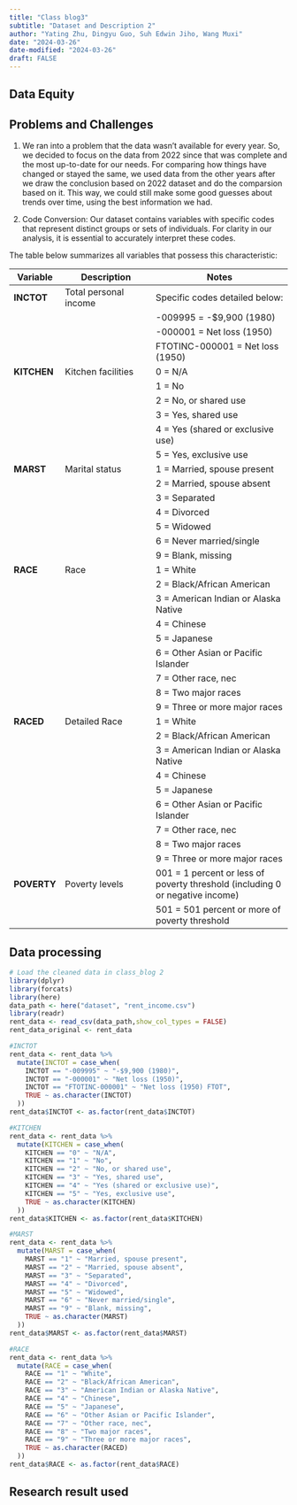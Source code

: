 ```yaml
---
title: "Class blog3"
subtitle: "Dataset and Description 2"
author: "Yating Zhu, Dingyu Guo, Suh Edwin Jiho, Wang Muxi"
date: "2024-03-26"
date-modified: "2024-03-26"
draft: FALSE
---
```

## Data Equity 


## Problems and Challenges 
1. We ran into a problem that the data wasn't available for every year. So, we decided to focus on the data from 2022 since that was complete and the most up-to-date for our needs. For comparing how things have changed or stayed the same, we used data from the other years after we draw the conclusion based on 2022 dataset and do the comparsion based on it. This way, we could still make some good guesses about trends over time, using the best information we had.

2. Code Conversion: Our dataset contains variables with specific codes that represent distinct groups or sets of individuals. For clarity in our analysis, it is essential to accurately interpret these codes. 

The table below summarizes all variables that possess this characteristic:

| Variable   | Description                                | Notes                                                             |
|------------|--------------------------------------------|-------------------------------------------------------------------|
| **INCTOT**     | Total personal income                      | Specific codes detailed below:                                    |
|            |                                            | -009995 = -$9,900 (1980)                                           |
|            |                                            | -000001 = Net loss (1950)                                          |
|            |                                            | FTOTINC-000001 = Net loss (1950)                                   |
| **KITCHEN**    | Kitchen facilities                         | 0 = N/A                                                            |
|            |                                            | 1 = No                                                            |
|            |                                            | 2 = No, or shared use                                              |
|            |                                            | 3 = Yes, shared use                                                |
|            |                                            | 4 = Yes (shared or exclusive use)                                  |
|            |                                            | 5 = Yes, exclusive use                                             |
| **MARST**      | Marital status                             | 1 = Married, spouse present                                        |
|            |                                            | 2 = Married, spouse absent                                         |
|            |                                            | 3 = Separated                                                      |
|            |                                            | 4 = Divorced                                                       |
|            |                                            | 5 = Widowed                                                        |
|            |                                            | 6 = Never married/single                                           |
|            |                                            | 9 = Blank, missing                                                 |
| **RACE**       | Race                                       | 1 = White                                                          |
|            |                                            | 2 = Black/African American                                         |
|            |                                            | 3 = American Indian or Alaska Native                               |
|            |                                            | 4 = Chinese                                                        |
|            |                                            | 5 = Japanese                                                       |
|            |                                            | 6 = Other Asian or Pacific Islander                                |
|            |                                            | 7 = Other race, nec                                                |
|            |                                            | 8 = Two major races                                                |
|            |                                            | 9 = Three or more major races                                      |
| **RACED**      | Detailed Race                              | 1 = White                                                          |
|            |                                            | 2 = Black/African American                                         |
|            |                                            | 3 = American Indian or Alaska Native                               |
|            |                                            | 4 = Chinese                                                        |
|            |                                            | 5 = Japanese                                                       |
|            |                                            | 6 = Other Asian or Pacific Islander                                |
|            |                                            | 7 = Other race, nec                                                |
|            |                                            | 8 = Two major races                                                |
|            |                                            | 9 = Three or more major races                                      |
| **POVERTY**    | Poverty levels                             | 001 = 1 percent or less of poverty threshold (including 0 or negative income) |
|            |                                            | 501 = 501 percent or more of poverty threshold                     |


## Data processing 
```r
# Load the cleaned data in class_blog 2
library(dplyr)
library(forcats)
library(here)
data_path <- here("dataset", "rent_income.csv")
library(readr)
rent_data <- read_csv(data_path,show_col_types = FALSE)
rent_data_original <- rent_data
```


```r
#INCTOT
rent_data <- rent_data %>%
  mutate(INCTOT = case_when(
    INCTOT == "-009995" ~ "-$9,900 (1980)",
    INCTOT == "-000001" ~ "Net loss (1950)",
    INCTOT == "FTOTINC-000001" ~ "Net loss (1950) FTOT",
    TRUE ~ as.character(INCTOT)
  ))
rent_data$INCTOT <- as.factor(rent_data$INCTOT)
```
```r
#KITCHEN
rent_data <- rent_data %>%
  mutate(KITCHEN = case_when(
    KITCHEN == "0" ~ "N/A",
    KITCHEN == "1" ~ "No",
    KITCHEN == "2" ~ "No, or shared use",
    KITCHEN == "3" ~ "Yes, shared use",
    KITCHEN == "4" ~ "Yes (shared or exclusive use)",
    KITCHEN == "5" ~ "Yes, exclusive use",
    TRUE ~ as.character(KITCHEN)
  ))
rent_data$KITCHEN <- as.factor(rent_data$KITCHEN)
```
```r
#MARST
rent_data <- rent_data %>%
  mutate(MARST = case_when(
    MARST == "1" ~ "Married, spouse present",
    MARST == "2" ~ "Married, spouse absent",
    MARST == "3" ~ "Separated",
    MARST == "4" ~ "Divorced",
    MARST == "5" ~ "Widowed",
    MARST == "6" ~ "Never married/single",
    MARST == "9" ~ "Blank, missing",
    TRUE ~ as.character(MARST)
  ))
rent_data$MARST <- as.factor(rent_data$MARST)
```
```r
#RACE
rent_data <- rent_data %>%
  mutate(RACE = case_when(
    RACE == "1" ~ "White",
    RACE == "2" ~ "Black/African American",
    RACE == "3" ~ "American Indian or Alaska Native",
    RACE == "4" ~ "Chinese",
    RACE == "5" ~ "Japanese",
    RACE == "6" ~ "Other Asian or Pacific Islander",
    RACE == "7" ~ "Other race, nec",
    RACE == "8" ~ "Two major races",
    RACE == "9" ~ "Three or more major races",
    TRUE ~ as.character(RACED) 
  ))
rent_data$RACE <- as.factor(rent_data$RACE)
```

## Research result used 


